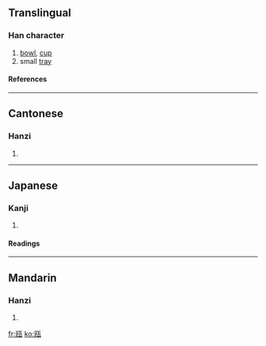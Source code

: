 {{see|甌}}

==Translingual==
===Han character===
{{Han char|rn=98|rad=瓦|as=04|sn=9|four=|canj=尸大一女弓 (SKMVN)}}
# [[bowl]], [[cup]]
# small [[tray]]
====References====
{{Han ref|kx=0748.201|dkj=21464|dj=1157.070|hdz=21422.100|uh=74EF|ud=29935}}

----
==Cantonese==
===Hanzi===
{{yue-hanzi|jyut=|y=au1}}
# {{defn|Cantonese}}

----
==Japanese==
===Kanji===
{{ja-kanji|grade=|rs=瓦04}}
# {{defn|Japanese}} 
====Readings====
{{ja-readings|on=[[おう]] (ō)|kun=[[かめ]] (kame), [[ほとぎ]] (hotogi)}}

----
==Mandarin==
===Hanzi===
{{cmn-hanzi|tra=甌|pin=[[ōu]] ([[ou1]])|wg=ou<sup>1</sup>}}
# {{defn|Mandarin}}

[[fr:瓯]]
[[ko:瓯]]